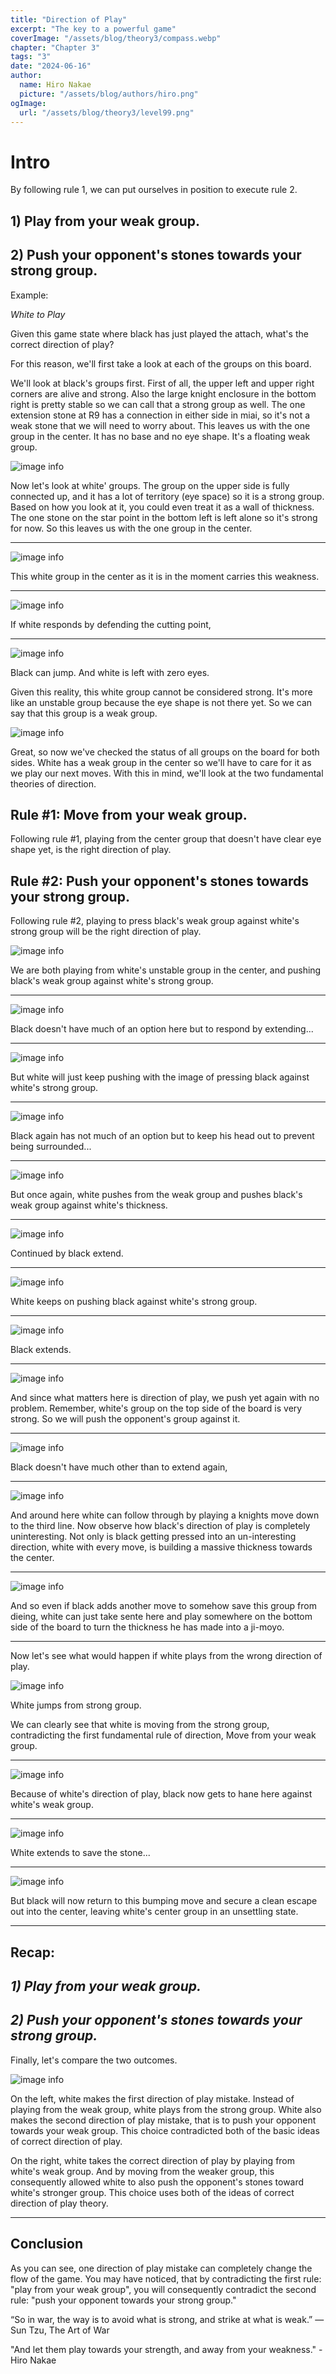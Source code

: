 ```yaml
---
title: "Direction of Play"
excerpt: "The key to a powerful game"
coverImage: "/assets/blog/theory3/compass.webp"
chapter: "Chapter 3"
tags: "3"
date: "2024-06-16"
author:
  name: Hiro Nakae
  picture: "/assets/blog/authors/hiro.png"
ogImage:
  url: "/assets/blog/theory3/level99.png"
---
```




<div className="mt-8"/>


# Intro

By following rule 1, we can put ourselves in position to execute rule 2.
<div className="mt-8"/>

## 1) Play from your weak group.

## 2) Push your opponent's stones towards your strong group.

<div className="mt-8"/>
Example:

_White to Play_

Given this game state where black has just played the attach, what's the correct direction of play?

<ImageText src="/assets/blog/theory3/theory3-1.PNG" text="The first thing we need to check is the strength of each of the groups. Which groups are weak? Which groups are strong?
If we can't judge the strenth and weakness of a group, we won't be able to use the two basic concepts of direction of,
1 play from your weak group.
2 push your opponent's stones against your strong group."/>






<div className="mt-8"/>

For this reason, we'll first take a look at each of the groups on this board.

We'll look at black's groups first. First of all, the upper left and upper right corners are alive and strong. Also the large knight enclosure in the bottom right is pretty stable so we can call that a strong group as well. The one extension stone at R9 has a connection in either side in miai, so it's not a weak stone that we will need to worry about. This leaves us with the one group in the center. It has no base and no eye shape. It's a floating weak group.

![image info](/assets/blog/theory3/theory3-1.PNG)

Now let's look at white' groups. The group on the upper side is fully connected up, and it has a lot of territory (eye space) so it is a strong group. Based on how you look at it, you could even treat it as a wall of thickness. The one stone on the star point in the bottom left is left alone so it's strong for now. So this leaves us with the one group in the center.

---

![image info](/assets/blog/theory3/theory3-2.PNG)

This white group in the center as it is in the moment carries this weakness.

---

![image info](/assets/blog/theory3/theory3-3.PNG)

If white responds by defending the cutting point,

---

![image info](/assets/blog/theory3/theory3-4.PNG)

Black can jump.
And white is left with zero eyes.

Given this reality, this white group cannot be considered strong.
It's more like an unstable group because the eye shape is not there yet.
So we can say that this group is a weak group.

![image info](/assets/blog/theory3/theory3-1.PNG)

Great, so now we've checked the status of all groups on the board for both sides.
White has a weak group in the center so we'll have to care for it as we play our next moves. With this in mind, we'll look at the two fundamental theories of direction.

## Rule #1: Move from your weak group.

Following rule #1, playing from the center group that doesn't have clear eye shape yet, is the right direction of play.

## Rule #2: Push your opponent's stones towards your strong group.

Following rule #2, playing to press black's weak group against white's strong group will be the right direction of play.

![image info](/assets/blog/theory3/theory3-5.PNG)

We are both playing from white's unstable group in the center, and pushing black's weak group against white's strong group.

---

![image info](/assets/blog/theory3/theory3-6.PNG)

Black doesn't have much of an option here but to respond by extending...

---

![image info](/assets/blog/theory3/theory3-7.PNG)

But white will just keep pushing with the image of pressing black against white's strong group.

---

![image info](/assets/blog/theory3/theory3-8.PNG)

Black again has not much of an option but to keep his head out to prevent being surrounded...

---

![image info](/assets/blog/theory3/theory3-9.PNG)

But once again, white pushes from the weak group and pushes black's weak group against white's thickness.

---

![image info](/assets/blog/theory3/theory3-10.PNG)

Continued by black extend.

---

![image info](/assets/blog/theory3/theory3-11.PNG)

White keeps on pushing black against white's strong group.

---

![image info](/assets/blog/theory3/theory3-12.PNG)

Black extends.

---

![image info](/assets/blog/theory3/theory3-13.PNG)

And since what matters here is direction of play, we push yet again with no problem.
Remember, white's group on the top side of the board is very strong. So we will push the opponent's group against it.

---

![image info](/assets/blog/theory3/theory3-14.PNG)

Black doesn't have much other than to extend again,

---

![image info](/assets/blog/theory3/theory3-15.PNG)

And around here white can follow through by playing a knights move down to the third line. Now observe how black's direction of play is completely uninteresting. Not only is black getting pressed into an un-interesting direction, white with every move, is building a massive thickness towards the center.

---

![image info](/assets/blog/theory3/theory3-16.PNG)

And so even if black adds another move to somehow save this group from dieing, white can just take sente here and play somewhere on the bottom side of the board to turn the thickness he has made into a ji-moyo.

---

Now let's see what would happen if white plays from the wrong direction of play.

![image info](/assets/blog/theory3/theory3-17.PNG)

White jumps from strong group.

We can clearly see that white is moving from the strong group, contradicting the first fundamental rule of direction, Move from your weak group.

---

![image info](/assets/blog/theory3/theory3-18.PNG)

Because of white's direction of play, black now gets to hane here against white's weak group.

---

![image info](/assets/blog/theory3/theory3-19.PNG)

White extends to save the stone...

---

![image info](/assets/blog/theory3/theory3-20.PNG)

But black will now return to this bumping move and secure a clean escape out into the center, leaving white's center group in an unsettling state.

---

## Recap:

## _1) Play from your weak group._

## _2) Push your opponent's stones towards your strong group._

Finally, let's compare the two outcomes.

![image info](/assets/blog/theory3/theory3-comparison.png)

On the left, white makes the first direction of play mistake. Instead of playing from the weak group, white plays from the strong group. White also makes the second direction of play mistake, that is to push your opponent towards your weak group. This choice contradicted both of the basic ideas of correct direction of play.

On the right, white takes the correct direction of play by playing from white's weak group. And by moving from the weaker group, this consequently allowed white to also push the opponent's stones toward white's stronger group. This choice uses both of the ideas of correct direction of play theory.

---

## Conclusion

As you can see, one direction of play mistake can completely change the flow of the game. You may have noticed, that by contradicting the first rule: "play from your weak group", you will consequently contradict the second rule: "push your opponent towards your strong group."

“So in war, the way is to avoid what is strong, and strike at what is weak.”
― Sun Tzu, The Art of War

"And let them play towards your strength, and away from your weakness."
-Hiro Nakae
